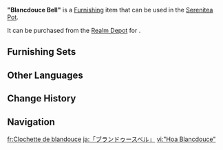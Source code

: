 {{Furnishing Infobox
|id             = 372511
|image          = Item Blancdouce Bell.png
|category       = Landform
|subcategory    = Small Shrub
|quality        = 3
|adeptal_energy = 20
|load           = 50
|reduced_load   = 47
|description    = A tranquil and noble white flower with buds as pure and elegant as silver bells and a gentle, refreshing fragrance. Many believe it is related to the Lumidouce Bell, and so they call it the "Blancdouce Bell."<br>Some artists have written that these short-lived flowers represent hard-earned happiness that is difficult to hold onto. However, it is said that the residents of Petrichor have found a way to extend their flowering season, meaning that "happiness" is something that can be achieved and held onto through hard work.
|source1        = [[Realm Depot]]
}}
'''"Blancdouce Bell"''' is a [[Furnishing]] item that can be used in the [[Serenitea Pot]].

It can be purchased from the [[Realm Depot]] for {{Item|Realm Currency|30|x=80}}.

==Furnishing Sets==
{{Craft Usage|type=Furnishing Set}}

==Other Languages==
{{Other Languages
|en       = "Blancdouce Bell"
|zhs      = 「柔香白铃」
|zhs_rm   = 
|zht      = 「柔香白鈴」
|zht_rm   = 
|zh_tl    = 
|ja       = 「ブランドゥースベル」
|ja_rm    = "Buranduusu Beru"
|ja_tl    = "Blancdouce Bell"
|ko       = 「잔향 등방울꽃」
|ko_rm    = 
|ko_tl    = 
|es       = Campanilla blancadulce
|es_tl    = Little Whitesweet Bell
|fr       = Clochette de blandouce
|fr_tl    = Blancdouce Bell
|fr_note  = {{Fr|Blancdouce}} is a portmanteau of {{Fr|blanc|white}} and {{Fr|douce|sweet, soft.}}
|ru       = Белоснежный колокольчик
|ru_tl    = 
|th       = "กระดิ่งขาวหอมหวน"
|th_rm    = 
|th_tl    = 
|vi       = "Hoa Blancdouce"
|vi_tl    = 
|de       = „Duftendes Weißglöckchen“
|de_tl    = "Fragrant Little White Bell"
|de_note  = ''-chen'' is a diminutive suffix.
|id       = "Blancdouce Bell"
|pt       = "Campânula Branca Fragrante"
|pt_tl    = 
|tr       = "Blancdouce Çanı"
|tr_tl    = 
|it       = Campanula di Blancdouce
|it_tl    = 
}}

==Change History==
{{Change History|4.6}}

==Navigation==
{{Furnishing Navbox|exterior}}

[[fr:Clochette de blandouce]]
[[ja:「ブランドゥースベル」]]
[[vi:"Hoa Blancdouce"]]